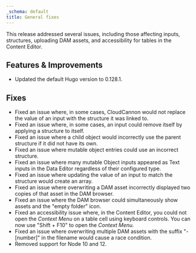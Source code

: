 ```yaml
---
_schema: default
title: General fixes
---
```

This release addressed several issues, including those affecting inputs, structures, uploading DAM assets, and accessibility for tables in the Content Editor.

## Features & Improvements

* Updated the default Hugo version to 0.128.1.

## Fixes

* Fixed an issue where, in some cases, CloudCannon would not replace the value of an input with the structure it was linked to.
* Fixed an issue where, in some cases, an input could remove itself by applying a structure to itself.
* Fixed an issue where a child object would incorrectly use the parent structure if it did not have its own.
* Fixed an issue where mutable object entries could use an incorrect structure.
* Fixed an issue where many mutable Object inputs appeared as Text inputs in the Data Editor regardless of their configured type.
* Fixed an issue where updating the value of an input to match the structure would create an array.
* Fixed an issue where overwriting a DAM asset incorrectly displayed two copies of that asset in the DAM browser.
* Fixed an issue where the DAM browser could simultaneously show assets and the "empty folder" icon.
* Fixed an accessibility issue where, in the Content Editor, you could not open the *Context Menu* on a table cell using keyboard controls. You can now use "Shift + F10" to open the *Context Menu.*
* Fixed an issue where overwriting multiple DAM assets with the suffix "-\[number\]" in the filename would cause a race condition.
* Removed support for Node 10 and 12.
